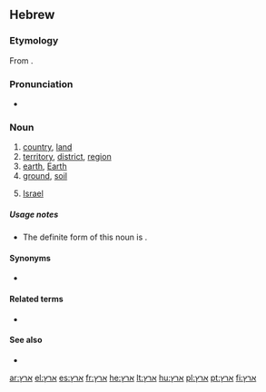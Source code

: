 ==Hebrew==

===Etymology===
From {{proto|Semitic|ʾarṣ́-|lang=he}}.

===Pronunciation===
* {{a|IL}} {{IPA|/ˈerets/|lang=he}}

===Noun===
{{he-noun|g=f|tr=érets|wv=אֶרֶץ|pl=ארצות|plwv=אֲרָצוֹת|cons=ארץ|conswv=אֶרֶץ־|plcons=ארצות|plconswv=אַרְצוֹת־|pausalwv=אָרֶץ|pausaltr=árets}}

# [[country]], [[land]]
# [[territory]], [[district]], [[region]]
# [[earth]], [[Earth]]
# [[ground]], [[soil]]
# {{context|definite|popular|lang=he}} [[Israel]]

=====Usage notes=====
* The definite form of this noun is {{term|sc=Hebr|הארץ|lang=he|הָאָרֶץ|tr=haárets}}.

====Synonyms====
* {{l|he|אדמה|tr=adamá}}

====Related terms====
* {{l|he|ארצי|tr=arétzi}}

====See also====
* {{l|he|מדינה|tr=m'diná}}

[[ar:ארץ]]
[[el:ארץ]]
[[es:ארץ]]
[[fr:ארץ]]
[[he:ארץ]]
[[lt:ארץ]]
[[hu:ארץ]]
[[pl:ארץ]]
[[pt:ארץ]]
[[fi:ארץ]]